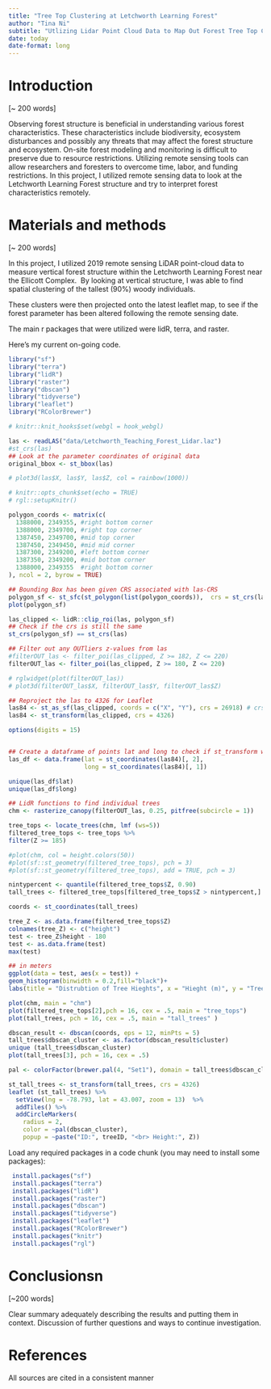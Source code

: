 ```yaml
---
title: "Tree Top Clustering at Letchworth Learning Forest"
author: "Tina Ni"
subtitle: "Utlizing Lidar Point Cloud Data to Map Out Forest Tree Top Clustering"
date: today
date-format: long
---
```


# Introduction

\[\~ 200 words\]

Observing forest structure is beneficial in understanding various forest characteristics. These characteristics include biodiversity, ecosystem disturbances and possibly any threats that may affect the forest structure and ecosystem. On-site forest modeling and monitoring is difficult to preserve due to resource restrictions. Utilizing remote sensing tools can allow researchers and foresters to overcome time, labor, and funding restrictions. In this project, I utilized remote sensing data to look at the Letchworth Learning Forest structure and try to interpret forest characteristics remotely.

# Materials and methods

\[\~ 200 words\]

In this project, I utilized 2019 remote sensing LiDAR point-cloud data to measure vertical forest structure within the Letchworth Learning Forest near the Ellicott Complex.  By looking at vertical structure, I was able to find spatial clustering of the tallest (90%) woody individuals.

These clusters were then projected onto the latest leaflet map, to see if the forest parameter has been altered following the remote sensing date.

The main r packages that were utilized were lidR, terra, and raster.

Here's my current on-going code.

```r
library("sf")
library("terra")
library("lidR")
library("raster")
library("dbscan")
library("tidyverse")
library("leaflet")
library("RColorBrewer")
```

```r
# knitr::knit_hooks$set(webgl = hook_webgl)
```

```r
las <- readLAS("data/Letchworth_Teaching_Forest_Lidar.laz")
#st_crs(las)
## Look at the parameter coordinates of original data
original_bbox <- st_bbox(las)

# plot3d(las$X, las$Y, las$Z, col = rainbow(1000))
```

```r
# knitr::opts_chunk$set(echo = TRUE)
# rgl::setupKnitr()
```

```r
polygon_coords <- matrix(c(
  1388000, 2349355, #right bottom corner
  1388000, 2349700, #right top corner
  1387450, 2349700, #mid top corner
  1387450, 2349450, #mid mid corner
  1387300, 2349200, #left bottom corner
  1387350, 2349200, #mid bottom corner
  1388000, 2349355  #right bottom corner
), ncol = 2, byrow = TRUE)

## Bounding Box has been given CRS associated with las-CRS 
polygon_sf <- st_sfc(st_polygon(list(polygon_coords)),  crs = st_crs(las))
plot(polygon_sf)
```

```r
las_clipped <- lidR::clip_roi(las, polygon_sf)
## Check if the crs is still the same
st_crs(polygon_sf) == st_crs(las)

## Filter out any OUTliers z-values from las
#filterOUT_las <- filter_poi(las_clipped, Z >= 182, Z <= 220)
filterOUT_las <- filter_poi(las_clipped, Z >= 180, Z <= 220)

# rglwidget(plot(filterOUT_las))
# plot3d(filterOUT_las$X, filterOUT_las$Y, filterOUT_las$Z)

```

```r
## Reproject the las to 4326 for Leaflet
las84 <- st_as_sf(las_clipped, coords = c("X", "Y"), crs = 26918) # crs was NAD83(2011)
las84 <- st_transform(las_clipped, crs = 4326)

options(digits = 15)


## Create a dataframe of points lat and long to check if st_transform worked  
las_df <- data.frame(lat = st_coordinates(las84)[, 2],
                     long = st_coordinates(las84)[, 1])

unique(las_df$lat)
unique(las_df$long)
```

```r
## LidR functions to find individual trees
chm <- rasterize_canopy(filterOUT_las, 0.25, pitfree(subcircle = 1))

tree_tops <- locate_trees(chm, lmf (ws=5))
filtered_tree_tops <- tree_tops %>%
filter(Z >= 185)

#plot(chm, col = height.colors(50))
#plot(sf::st_geometry(filtered_tree_tops), pch = 3)
#plot(sf::st_geometry(filtered_tree_tops), add = TRUE, pch = 3)

nintypercent <- quantile(filtered_tree_tops$Z, 0.90)
tall_trees <- filtered_tree_tops[filtered_tree_tops$Z > nintypercent,]

coords <- st_coordinates(tall_trees)
```

```r
tree_Z <- as.data.frame(filtered_tree_tops$Z)
colnames(tree_Z) <- c("height")
test <- tree_Z$height - 180
test <- as.data.frame(test)
max(test)

## in meters
ggplot(data = test, aes(x = test)) +
geom_histogram(binwidth = 0.2,fill="black")+
labs(title = "Distrubtion of Tree Hieghts", x = "Hieght (m)", y = "Tree Count" )
```

```r
plot(chm, main = "chm")
plot(filtered_tree_tops[2],pch = 16, cex = .5, main = "tree_tops")
plot(tall_trees, pch = 16, cex = .5, main = "tall_trees" )
```

```r
dbscan_result <- dbscan(coords, eps = 12, minPts = 5)  
tall_trees$dbscan_cluster <- as.factor(dbscan_result$cluster)
unique (tall_trees$dbscan_cluster)
plot(tall_trees[3], pch = 16, cex = .5)

```

```r
pal <- colorFactor(brewer.pal(4, "Set1"), domain = tall_trees$dbscan_cluster)

st_tall_trees <- st_transform(tall_trees, crs = 4326)
leaflet (st_tall_trees) %>%
  setView(lng = -78.793, lat = 43.007, zoom = 13)  %>%
  addTiles() %>%
  addCircleMarkers(
    radius = 2,
    color = ~pal(dbscan_cluster),
    popup = ~paste("ID:", treeID, "<br> Height:", Z))

```

Load any required packages in a code chunk (you may need to install some packages):

```r
 install.packages("sf")
 install.packages("terra")
 install.packages("lidR")
 install.packages("raster")
 install.packages("dbscan")
 install.packages("tidyverse")
 install.packages("leaflet")
 install.packages("RColorBrewer")
 install.packages("knitr")
 install.packages("rgl")
```

# Conclusionsn

\[\~200 words\]

Clear summary adequately describing the results and putting them in context. Discussion of further questions and ways to continue investigation.

# References

All sources are cited in a consistent manner
